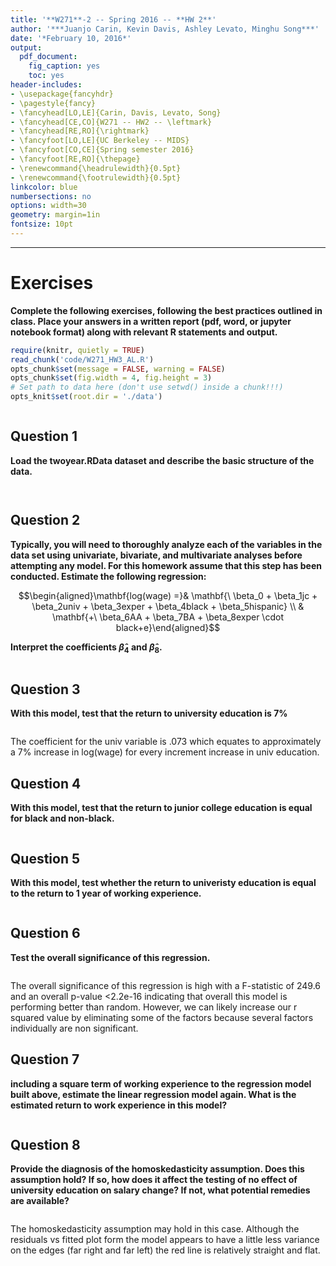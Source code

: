 ```yaml
---
title: '**W271**-2 -- Spring 2016 -- **HW 2**'
author: '***Juanjo Carin, Kevin Davis, Ashley Levato, Minghu Song***'
date: '*February 10, 2016*'
output:
  pdf_document:
    fig_caption: yes
    toc: yes
header-includes:
- \usepackage{fancyhdr}
- \pagestyle{fancy}
- \fancyhead[LO,LE]{Carin, Davis, Levato, Song}
- \fancyhead[CE,CO]{W271 -- HW2 -- \leftmark}
- \fancyhead[RE,RO]{\rightmark}
- \fancyfoot[LO,LE]{UC Berkeley -- MIDS}
- \fancyfoot[CO,CE]{Spring semester 2016}
- \fancyfoot[RE,RO]{\thepage}
- \renewcommand{\headrulewidth}{0.5pt}
- \renewcommand{\footrulewidth}{0.5pt}
linkcolor: blue
numbersections: no
options: width=30
geometry: margin=1in
fontsize: 10pt
---
```


**********


# Exercises

**Complete the following exercises, following the best practices outlined in class. Place your answers in a written report (pdf, word, or jupyter notebook format) along with relevant R statements and output.**

```r
require(knitr, quietly = TRUE)
read_chunk('code/W271_HW3_AL.R')
opts_chunk$set(message = FALSE, warning = FALSE)
opts_chunk$set(fig.width = 4, fig.height = 3)
# Set path to data here (don't use setwd() inside a chunk!!!)
opts_knit$set(root.dir = './data')
```

```r
```



## Question 1

**Load the twoyear.RData dataset and describe the basic structure of the data.**


```r
```

```r
```



## Question 2

**Typically, you will need to thoroughly analyze each of the variables in the data set using univariate, bivariate, and multivariate analyses before attempting any model. For this homework assume that this step has been conducted. Estimate the following regression:**

$$\begin{aligned}\mathbf{log(wage) =}& \mathbf{\ \beta_0 + \beta_1jc + \beta_2univ + \beta_3exper + \beta_4black + \beta_5hispanic} \\ & \mathbf{+\ \beta_6AA + \beta_7BA + \beta_8exper \cdot black+e}\end{aligned}$$
    
**Interpret the coefficients $\hat{\beta}_4$ and $\hat{\beta}_8$.**


```r
```




\pagebreak

## Question 3

**With this model, test that the return to university education is 7%**


```r
```

The coefficient for the univ variable is .073 which equates to approximately a 7% increase in log(wage) for every increment increase in univ education. 

## Question 4

**With this model, test that the return to junior college education is equal for black and non-black.**

```r
```


## Question 5

**With this model, test whether the return to univeristy education is equal to the return to 1 year of working experience.**


```r
```


## Question 6

**Test the overall significance of this regression.**

```r
```

The overall significance of this regression is high with a F-statistic of 249.6 and an overall p-value <2.2e-16 indicating that overall this model is performing better than random. However, we can likely increase our r squared value by eliminating some of the factors  because several factors individually are non significant. 

## Question 7

**including a square term of working experience to the regression model built above, estimate the linear regression model again. What is the estimated return to work experience in this model?**

```r
```


## Question 8

**Provide the diagnosis of the homoskedasticity assumption. Does this assumption hold? If so, how does it affect the testing of no effect of university education on salary change? If not, what potential remedies are available?**

```r
```


The homoskedasticity assumption may hold in this case. Although the residuals vs fitted plot form the model appears to have a little less variance on the edges (far right and far left) the red line is relatively straight and flat. 